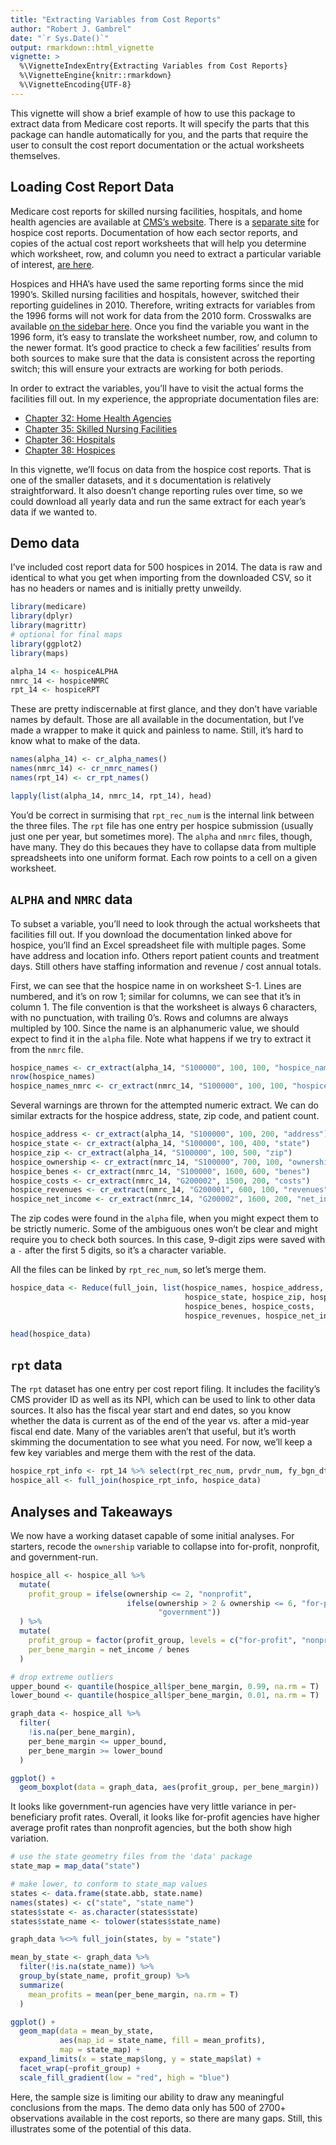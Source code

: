 ```yaml
---
title: "Extracting Variables from Cost Reports"
author: "Robert J. Gambrel"
date: "`r Sys.Date()`"
output: rmarkdown::html_vignette
vignette: >
  %\VignetteIndexEntry{Extracting Variables from Cost Reports}
  %\VignetteEngine{knitr::rmarkdown}
  %\VignetteEncoding{UTF-8}
---
```


This vignette will show a brief example of how to use this package to extract
data from Medicare cost reports. It will specify the parts that this package can
handle automatically for you, and the parts that require the user to consult the
cost report documentation or the actual worksheets themselves.

## Loading Cost Report Data

Medicare cost reports for skilled nursing facilities, hospitals, and home health
agencies are available at [CMS's
website](https://www.cms.gov/Research-Statistics-Data-and-Systems/Downloadable-Public-Use-Files/Cost-Reports/Cost-Reports-by-Fiscal-Year.html). There is a [separate
site](https://www.cms.gov/Research-Statistics-Data-and-Systems/Downloadable-Public-Use-Files/Cost-Reports/Hospice.html)
for hospice cost reports. Documentation of how each sector reports, and copies
of the actual cost report worksheets that will help you determine which
worksheet, row, and column you need to extract a particular variable of
interest, [are
here](https://www.cms.gov/Regulations-and-Guidance/Guidance/Manuals/Paper-Based-Manuals-Items/CMS021935.html).

Hospices and HHA's have used the same reporting forms since the mid 1990's.
Skilled nursing facilities and hospitals, however, switched their reporting
guidelines in 2010. Therefore, writing extracts for variables from the 1996
forms will not work for data from the 2010 form. Crosswalks are available [on
the sidebar
here](https://www.cms.gov/Research-Statistics-Data-and-Systems/Downloadable-Public-Use-Files/Cost-Reports/index.html).
Once you find the variable you want in the 1996 form, it's easy to translate the
worksheet number, row, and column to the newer format. It's good practice to
check a few facilities' results from both sources to make sure that the data is
consistent across the reporting switch; this will ensure your extracts are
working for both periods.

In order to extract the variables, you'll have to visit the actual forms the
facilities fill out. In my experience, the appropriate documentation files are:

  * [Chapter 32: Home Health Agencies](https://www.cms.gov/Regulations-and-Guidance/Guidance/Manuals/Downloads/P152_32.zip)
  * [Chapter 35: Skilled Nursing Facilities](https://www.cms.gov/Regulations-and-Guidance/Guidance/Manuals/Downloads/P152_35.zip)
  * [Chapter 36: Hospitals](https://www.cms.gov/Regulations-and-Guidance/Guidance/Manuals/Downloads/P152_36.zip)
  * [Chapter 38: Hospices](https://www.cms.gov/Regulations-and-Guidance/Guidance/Manuals/Downloads/P152_38.zip)
  
In this vignette, we'll focus on data from the hospice cost reports. That is one
of the smaller datasets, and it s documentation is relatively straightforward.
It also doesn't change reporting rules over time, so we could download all
yearly data and run the same extract for each year's data if we wanted to.

## Demo data

I've included cost report data for 500 hospices in 2014. The data is raw and
identical to what you get when importing from the downloaded CSV, so it has no
headers or names and is initially pretty unweildy.

```r
library(medicare)
library(dplyr)
library(magrittr)
# optional for final maps
library(ggplot2)
library(maps)
```

```r
alpha_14 <- hospiceALPHA
nmrc_14 <- hospiceNMRC
rpt_14 <- hospiceRPT
```

These are pretty indiscernable at first glance, and they don't have variable
names by default. Those are all available in the documentation, but I've made a
wrapper to make it quick and painless to name. Still, it's hard to know what to
make of the data.

```r
names(alpha_14) <- cr_alpha_names()
names(nmrc_14) <- cr_nmrc_names()
names(rpt_14) <- cr_rpt_names()

lapply(list(alpha_14, nmrc_14, rpt_14), head)
```

You'd be correct in surmising that `rpt_rec_num` is the internal link between
the three files. The `rpt` file has one entry per hospice submission (usually
just one per year, but sometimes more). The `alpha` and `nmrc` files, though,
have many. They do this becaues they have to collapse data from multiple
spreadsheets into one uniform format. Each row points to a cell on a given
worksheet.

## `ALPHA` and `NMRC` data

To subset a variable, you'll need to look through the actual worksheets that
facilities fill out. If you download the documentation linked above for hospice,
you'll find an Excel spreadsheet file with multiple pages. Some have address and
location info. Others report patient counts and treatment days. Still others
have staffing information and revenue / cost annual totals.

First, we can see that the hospice name in on worksheet S-1. Lines are numbered,
and it's on row 1; similar for columns, we can see that it's in column 1. The
file convention is that the worksheet is always 6 characters, with no
punctuation, with trailing 0's. Rows and columns are always multipled by 100.
Since the name is an alphanumeric value, we should expect to find it in the
`alpha` file. Note what happens if we try to extract it from the `nmrc` file.

```r
hospice_names <- cr_extract(alpha_14, "S100000", 100, 100, "hospice_name")
nrow(hospice_names)
hospice_names_nmrc <- cr_extract(nmrc_14, "S100000", 100, 100, "hospice_name")
```
Several warnings are thrown for the attempted numeric extract. We can do similar
extracts for the hospice address, state, zip code, and patient count.
```r
hospice_address <- cr_extract(alpha_14, "S100000", 100, 200, "address")
hospice_state <- cr_extract(alpha_14, "S100000", 100, 400, "state")
hospice_zip <- cr_extract(alpha_14, "S100000", 100, 500, "zip")
hospice_ownership <- cr_extract(nmrc_14, "S100000", 700, 100, "ownership")
hospice_benes <- cr_extract(nmrc_14, "S100000", 1600, 600, "benes")
hospice_costs <- cr_extract(nmrc_14, "G200002", 1500, 200, "costs")
hospice_revenues <- cr_extract(nmrc_14, "G200001", 600, 100, "revenues")
hospice_net_income <- cr_extract(nmrc_14, "G200002", 1600, 200, "net_income")
```
The zip codes were found in the `alpha` file, when you might expect them to be
strictly numeric. Some of the ambiguous ones won't be clear and might require
you to check both sources. In this case, 9-digit zips were saved with a `-`
after the first 5 digits, so it's a character variable.

All the files can be linked by `rpt_rec_num`, so let's merge them.
```r
hospice_data <- Reduce(full_join, list(hospice_names, hospice_address, 
                                       hospice_state, hospice_zip, hospice_ownership,
                                       hospice_benes, hospice_costs, 
                                       hospice_revenues, hospice_net_income))
```

```r
head(hospice_data)
```

## `rpt` data
The `rpt` dataset has one entry per cost report filing. It includes the
facility's CMS provider ID as well as its NPI, which can be used to link to
other data sources. It also has the fiscal year start and end dates, so you know
whether the data is current as of the end of the year vs. after a mid-year
fiscal end date. Many of the variables aren't that useful, but it's worth
skimming the documentation to see what you need. For now, we'll keep a few key
variables and merge them with the rest of the data.

```r
hospice_rpt_info <- rpt_14 %>% select(rpt_rec_num, prvdr_num, fy_bgn_dt, fy_end_dt)
hospice_all <- full_join(hospice_rpt_info, hospice_data)
```

## Analyses and Takeaways
We now have a working dataset capable of some initial analyses. For starters, 
recode the `ownership` variable to collapse into for-profit, nonprofit, and 
government-run.

```r
hospice_all <- hospice_all %>%
  mutate(
    profit_group = ifelse(ownership <= 2, "nonprofit", 
                          ifelse(ownership > 2 & ownership <= 6, "for-profit",
                                 "government"))
  ) %>%
  mutate(
    profit_group = factor(profit_group, levels = c("for-profit", "nonprofit", "government")),
    per_bene_margin = net_income / benes
  )

# drop extreme outliers
upper_bound <- quantile(hospice_all$per_bene_margin, 0.99, na.rm = T)
lower_bound <- quantile(hospice_all$per_bene_margin, 0.01, na.rm = T)

graph_data <- hospice_all %>%
  filter(
    !is.na(per_bene_margin), 
    per_bene_margin <= upper_bound, 
    per_bene_margin >= lower_bound
  )

ggplot() +
  geom_boxplot(data = graph_data, aes(profit_group, per_bene_margin))

```

It looks like government-run agencies have very little variance in
per-beneficiary profit rates. Overall, it looks like for-profit agencies have
higher average profit rates than nonprofit agencies, but the both show high
variation.

```r
# use the state geometry files from the 'data' package
state_map = map_data("state")

# make lower, to conform to state_map values
states <- data.frame(state.abb, state.name)
names(states) <- c("state", "state_name")
states$state <- as.character(states$state)
states$state_name <- tolower(states$state_name)

graph_data %<>% full_join(states, by = "state")

mean_by_state <- graph_data %>%
  filter(!is.na(state_name)) %>%
  group_by(state_name, profit_group) %>%
  summarize(
    mean_profits = mean(per_bene_margin, na.rm = T)
  )

ggplot() +
  geom_map(data = mean_by_state, 
           aes(map_id = state_name, fill = mean_profits),
           map = state_map) +
  expand_limits(x = state_map$long, y = state_map$lat) +
  facet_wrap(~profit_group) +
  scale_fill_gradient(low = "red", high = "blue")
```

Here, the sample size is limiting our ability to draw any meaningful conclusions
from the maps. The demo data only has 500 of 2700+ observations available in the
cost reports, so there are many gaps. Still, this illustrates some of the
potential of this data.
